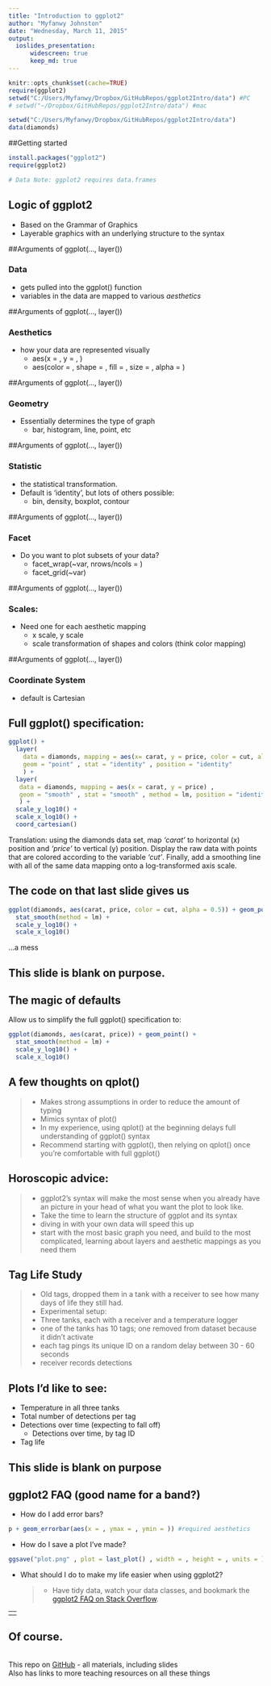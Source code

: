 ```yaml
---
title: "Introduction to ggplot2"
author: "Myfanwy Johnston"
date: "Wednesday, March 11, 2015"
output: 
  ioslides_presentation:
      widescreen: true
      keep_md: true
---
```

```r
knitr::opts_chunk$set(cache=TRUE)
require(ggplot2)
setwd("C:/Users/Myfanwy/Dropbox/GitHubRepos/ggplot2Intro/data") #PC
# setwd("~/Dropbox/GitHubRepos/ggplot2Intro/data") #mac
```

```r
setwd("C:/Users/Myfanwy/Dropbox/GitHubRepos/ggplot2Intro/data")
data(diamonds)
```
##Getting started
```r
install.packages("ggplot2")
require(ggplot2)

# Data Note: ggplot2 requires data.frames
```
## Logic of ggplot2
 - Based on the Grammar of Graphics
 - Layerable graphics with an underlying structure to the syntax


##Arguments of ggplot(..., layer())

### Data 

  * gets pulled into the ggplot() function
  * variables in the data are mapped to various _aesthetics_
  
##Arguments of ggplot(..., layer())

### Aesthetics

  * how your data are represented visually
      - aes(x = , y = , )
      - aes(color = , shape = , fill = , size = , alpha = )
    
##Arguments of ggplot(..., layer())

### Geometry 

* Essentially determines the type of graph  
    - bar, histogram, line, point, etc
    
##Arguments of ggplot(..., layer())

### Statistic

  * the statistical transformation.  
  * Default is 'identity', but lots of others possible: 
      - bin, density, boxplot, contour
      
##Arguments of ggplot(..., layer())

### Facet

* Do you want to plot subsets of your data?
    - facet_wrap(~var, nrows/ncols = )
    - facet_grid(~var)
    
##Arguments of ggplot(..., layer())

### Scales: 

* Need one for each aesthetic mapping 
  - x scale, y scale
  - scale transformation of shapes and colors (think color mapping)

##Arguments of ggplot(..., layer())

### Coordinate System

* default is Cartesian

Full ggplot() specification:
----
```r
ggplot() +
  layer(
    data = diamonds, mapping = aes(x= carat, y = price, color = cut, alpha = 0.5) ,
    geom = "point" , stat = "identity" , position = "identity"
    ) +
  layer(
   data = diamonds, mapping = aes(x = carat, y = price) ,
   geom = "smooth" , stat = "smooth" , method = lm, position = "identity" ,
   ) +
  scale_y_log10() +
  scale_x_log10() +
  coord_cartesian()
```
Translation: using the diamonds data set, map _'carat'_ to horizontal (x) position and _'price'_ to vertical (y) position.  Display the raw data with points that are colored according to the variable _'cut'_. Finally, add a smoothing line with all of the same data mapping onto a log-transformed axis scale.

The code on that last slide gives us {.build}
---
```r
ggplot(diamonds, aes(carat, price, color = cut, alpha = 0.5)) + geom_point() +
  stat_smooth(method = lm) +
  scale_y_log10() +
  scale_x_log10()

```
...a mess


## This slide is blank on purpose.

## The magic of defaults

Allow us to simplify the full ggplot() specification to:
```r
ggplot(diamonds, aes(carat, price)) + geom_point() +
  stat_smooth(method = lm) +
  scale_y_log10() +
  scale_x_log10()
```

## A few thoughts on qplot()

>- Makes strong assumptions in order to reduce the amount of typing
>- Mimics syntax of plot()
>- In my experience, using qplot() at the beginning delays full understanding of ggplot() syntax
>- Recommend starting with ggplot(), then relying on qplot() once you're comfortable with full ggplot()

## Horoscopic advice:
> - ggplot2's syntax will make the most sense when you already have an picture in your head of what you want the plot to look like.
> - Take the time to learn the structure of ggplot and its syntax
    * diving in with your own data will speed this up
> - start with the most basic graph you need, and build to the most complicated, learning about layers and aesthetic mappings as you need them

## Tag Life Study
> - Old tags, dropped them in a tank with a receiver to see how many days of life they still had.
> - Experimental setup:
      - Three tanks, each with a receiver and a temperature logger
      - one of the tanks has 10 tags; one removed from dataset because it didn't activate
      - each tag pings its unique ID on a random delay between 30 - 60 seconds
      - receiver records detections
  
## Plots I'd like to see:
  * Temperature in all three tanks
  * Total number of detections per tag
  * Detections over time (expecting to fall off)
    - Detections over time, by tag ID
  * Tag life
  
## This slide is blank on purpose

## ggplot2 FAQ (good name for a band?)
  * How do I add error bars?
```r
p + geom_errorbar(aes(x = , ymax = , ymin = )) #required aesthetics
```
  * How do I save a plot I've made?
```r
ggsave("plot.png" , plot = last_plot() , width = , height = , units = )
```
  * What should I do to make my life easier when using ggplot2?
  
      >- Have tidy data, watch your data classes, and bookmark the [ggplot2 FAQ on Stack Overflow](http://stackoverflow.com/questions/tagged/ggplot2?sort=faq).

---
<div align="center"> <img src="http://i.imgur.com/MbOkEJ8.gif" height=600> </div>
---

## Of course.
<br>
This repo on [GitHub](https://github.com/Myfanwy/ggplot2Intro) - all materials, including slides
<br>
Also has links to more teaching resources on all these things